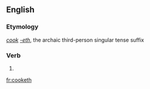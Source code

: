 ==English==

===Etymology===
''[[cook]]'' ''[[-eth]]'', the archaic third-person singular tense suffix

===Verb===
{{head|en|verb form}}
# {{context|archaic|lang=en}}{{en-third-person singular of|cook}}

[[fr:cooketh]]